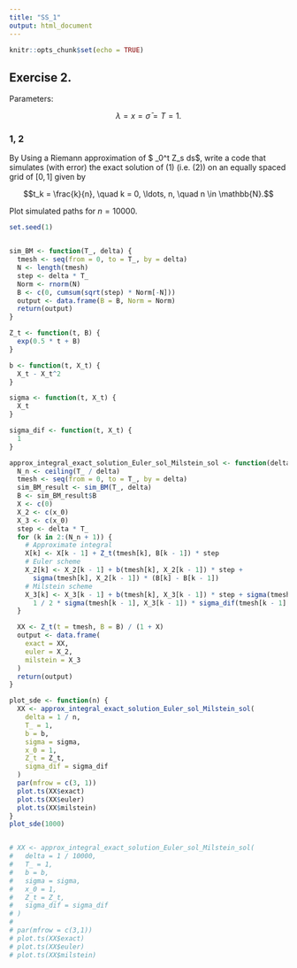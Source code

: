 ```yaml
---
title: "SS_1"
output: html_document
---
```


```r
knitr::opts_chunk$set(echo = TRUE)
```



## Exercise 2.

Parameters:

$$  \lambda = x = \bar{\sigma} = T = 1. $$

### 1, 2

By Using a Riemann approximation of $ \int_0^t Z_s ds$, write a code that simulates (with error) the exact solution of $(1)$ (i.e. (2)) on an equally spaced grid of $[0,1]$ given by

$$t_k = \frac{k}{n}, \quad k = 0, \ldots, n, \quad n \in \mathbb{N}.$$


Plot simulated paths for $n = 10000$.


```r

set.seed(1)


sim_BM <- function(T_, delta) {
  tmesh <- seq(from = 0, to = T_, by = delta)
  N <- length(tmesh)
  step <- delta * T_
  Norm <- rnorm(N)
  B <- c(0, cumsum(sqrt(step) * Norm[-N]))
  output <- data.frame(B = B, Norm = Norm)
  return(output)
}

Z_t <- function(t, B) {
  exp(0.5 * t + B)
}

b <- function(t, X_t) {
  X_t - X_t^2
}

sigma <- function(t, X_t) {
  X_t
}

sigma_dif <- function(t, X_t) {
  1
}

approx_integral_exact_solution_Euler_sol_Milstein_sol <- function(delta, T_ = 1, b, sigma, x_0 = 0, Z_t, sigma_dif) {
  N_n <- ceiling(T_ / delta)
  tmesh <- seq(from = 0, to = T_, by = delta)
  sim_BM_result <- sim_BM(T_, delta)
  B <- sim_BM_result$B
  X <- c(0)
  X_2 <- c(x_0)
  X_3 <- c(x_0)
  step <- delta * T_
  for (k in 2:(N_n + 1)) {
    # Approximate integral
    X[k] <- X[k - 1] + Z_t(tmesh[k], B[k - 1]) * step
    # Euler scheme
    X_2[k] <- X_2[k - 1] + b(tmesh[k], X_2[k - 1]) * step +
      sigma(tmesh[k], X_2[k - 1]) * (B[k] - B[k - 1])
    # Milstein scheme
    X_3[k] <- X_3[k - 1] + b(tmesh[k], X_3[k - 1]) * step + sigma(tmesh[k], X_3[k - 1]) * (B[k] - B[k - 1]) +
      1 / 2 * sigma(tmesh[k - 1], X_3[k - 1]) * sigma_dif(tmesh[k - 1], X_3[k - 1]) * ((B[k] - B[k - 1])^2 - step)
  }

  XX <- Z_t(t = tmesh, B = B) / (1 + X)
  output <- data.frame(
    exact = XX,
    euler = X_2,
    milstein = X_3
  )
  return(output)
}

plot_sde <- function(n) {
  XX <- approx_integral_exact_solution_Euler_sol_Milstein_sol(
    delta = 1 / n,
    T_ = 1,
    b = b,
    sigma = sigma,
    x_0 = 1,
    Z_t = Z_t,
    sigma_dif = sigma_dif
  )
  par(mfrow = c(3, 1))
  plot.ts(XX$exact)
  plot.ts(XX$euler)
  plot.ts(XX$milstein)
}
plot_sde(1000)


# XX <- approx_integral_exact_solution_Euler_sol_Milstein_sol(
#   delta = 1 / 10000,
#   T_ = 1,
#   b = b,
#   sigma = sigma,
#   x_0 = 1,
#   Z_t = Z_t,
#   sigma_dif = sigma_dif
# )
#
# par(mfrow = c(3,1))
# plot.ts(XX$exact)
# plot.ts(XX$euler)
# plot.ts(XX$milstein)
```
